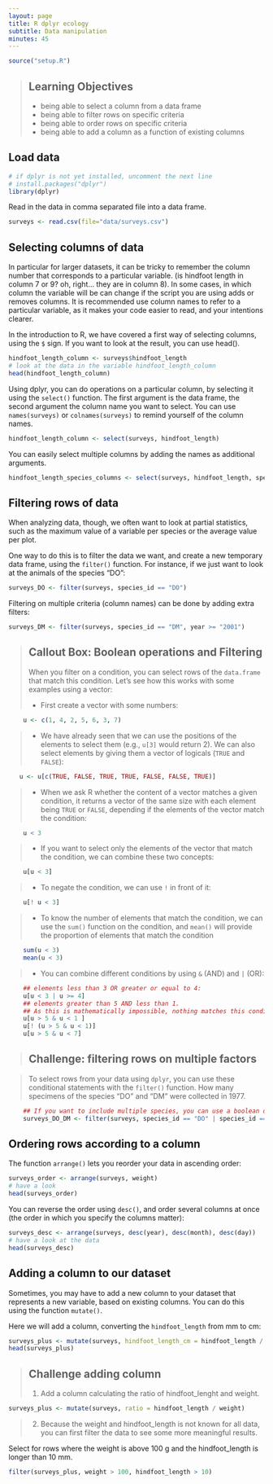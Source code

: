 ```yaml
---
layout: page
title: R dplyr ecology
subtitle: Data manipulation
minutes: 45
---
```



```r
source("setup.R")
```

> ## Learning Objectives
>
> * being able to select a column from a data frame
> * being able to filter rows on specific criteria
> * being able to order rows on specific criteria
> * being able to add a column as a function of existing columns

## Load data

```r
# if dplyr is not yet installed, uncomment the next line
# install.packages("dplyr")
library(dplyr)
```

Read in the data in comma separated file into a data frame.
```r
surveys <- read.csv(file="data/surveys.csv")
```

## Selecting columns of data

In particular for larger datasets, it can be tricky to remember the column
number that corresponds to a particular variable. (is hindfoot length in column 7
or 9? oh, right... they are in column 8). In some cases, in which column the
variable will be can change if the script you are using adds or removes
columns. It is recommended use column names to refer to a
particular variable, as it makes your code easier to read, and your intentions
clearer.

In the introduction to R, we have covered a first way of selecting columns, using the `$` sign.
If you want to look at the result, you can use head().

```r
hindfoot_length_column <- surveys$hindfoot_length
# look at the data in the variable hindfoot_length_column
head(hindfoot_length_column)
```

Using dplyr, you can do operations on a particular column, by selecting it using the `select()` function.
The first argument is the data frame, the second argument the column name you want to select.
You can use `names(surveys)` or `colnames(surveys)` to remind yourself of the column names.

```r
hindfoot_length_column <- select(surveys, hindfoot_length)
```

You can easily select multiple columns by adding the names as additional arguments.

```r
hindfoot_length_species_columns <- select(surveys, hindfoot_length, species_id)
```

## Filtering rows of data

When analyzing data, though, we often want to look at partial statistics, such
as the maximum value of a variable per species or the average value per plot.

One way to do this is to filter the data we want, and create a new temporary
data frame, using the `filter()` function. For instance, if we just want to look at
the animals of the species "DO":

```r
surveys_DO <- filter(surveys, species_id == "DO")
```

Filtering on multiple criteria (column names) can be done by adding extra filters:

```r
surveys_DM <- filter(surveys, species_id == "DM", year >= "2001")
```



> ## Callout Box: Boolean operations and Filtering
>
> When you filter on a condition, you can select rows of the `data.frame`
> that match this condition. Let's see how this works with some examples using a
> vector:
>
> * First create a vector with some numbers:

```r
    u <- c(1, 4, 2, 5, 6, 3, 7)
```

> * We have already seen that we can use the positions of the elements to select
>   them (e.g., `u[3]` would return 2). We can also select elements by giving
>   them a vector of logicals (`TRUE` and `FALSE`):

```r
   u <- u[c(TRUE, FALSE, TRUE, TRUE, FALSE, FALSE, TRUE)]
```

> * When we ask R whether the content of a vector matches a given condition, it
>   returns a vector of the same size with each element being `TRUE` or `FALSE`,
>   depending if the elements of the vector match the condition:

```r
    u < 3
```

> * If you want to select only the elements of the vector that match the
>   condition, we can combine these two concepts:

```r
    u[u < 3]
```

> * To negate the condition, we can use `!` in front of it:

```r
    u[! u < 3]
```

> * To know the number of elements that match the condition, we can use the
>   `sum()` function on the condition, and `mean()` will provide the proportion
>   of elements that match the condition

```r
    sum(u < 3)
    mean(u < 3)
```

> * You can combine different conditions by using `&` (AND) and `|` (OR):

```r
    ## elements less than 3 OR greater or equal to 4:
    u[u < 3 | u >= 4]
    ## elements greater than 5 AND less than 1.
    ## As this is mathematically impossible, nothing matches this condition!
    u[u > 5 & u < 1 ]
    u[! (u > 5 & u < 1)]
    u[u > 5 & u < 7]
```

> ## Challenge: filtering rows on multiple factors

> To select rows from your data using `dplyr`, you can use these conditional
> statements with the `filter()` function. How many specimens of the species
> "DO" and "DM" were collected in 1977.

```r
    ## If you want to include multiple species, you can use a boolean operator | (OR):
    surveys_DO_DM <- filter(surveys, species_id == "DO" | species_id == "DM", year == "1977")
```

## Ordering rows according to a column

The function `arrange()` lets you reorder your data in ascending order:

```r
surveys_order <- arrange(surveys, weight)
# have a look
head(surveys_order)
```

You can reverse the order using `desc()`, and order several columns at once (the
order in which you specify the columns matter):

```r
surveys_desc <- arrange(surveys, desc(year), desc(month), desc(day))
# have a look at the data
head(surveys_desc)
```

## Adding a column to our dataset

Sometimes, you may have to add a new column to your dataset that represents a
new variable, based on existing columns. You can do this using the function
`mutate()`.

Here we will add a column, converting the `hindfoot_length` from mm to cm:

```r

surveys_plus <- mutate(surveys, hindfoot_length_cm = hindfoot_length / 10)
head(surveys_plus)

```

> ## Challenge adding column
>
> 1. Add a column calculating the ratio of hindfoot_lenght and weight.

```r
surveys_plus <- mutate(surveys, ratio = hindfoot_length / weight)
```

> 2. Because the weight and hindfoot_length is not known for all data, you can first filter the data to see some more meaningful results.

Select for rows where the weight is above 100 g and the hindfoot_length is longer than 10 mm.

```r
filter(surveys_plus, weight > 100, hindfoot_length > 10)
```

